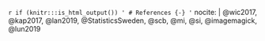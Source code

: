 `r if (knitr:::is_html_output()) '
# References {-}
'`
nocite: | 
  @wic2017, @kap2017, @lan2019, @StatisticsSweden, @scb, @mi, @si, @imagemagick, @lun2019
